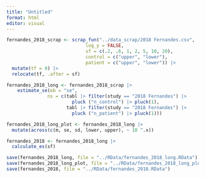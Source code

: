 ```yaml
---
title: "Untitled"
format: html
editor: visual
---
```


```r
fernandes_2018_scrap <- scrap_fun("../data_scrap/2018 Fernandes.csv",
                             log_y = FALSE,
                             sf = c(.2, .6, 1, 2, 5, 10, 20), 
                             control = c("upper", "lower"), 
                             patient = c("upper", "lower")) |> 
  mutate(tf = 0) |> 
  relocate(tf, .after = sf)
```

```r
fernandes_2018_long <- fernandes_2018_scrap |> 
    estimate_se(eb = "se", 
               ns = c(tabl |> filter(study == "2018 Fernandes") |> 
                        pluck ("n_control") |> pluck(1), 
                      tabl |> filter(study == "2018 Fernandes") |> 
                        pluck ("n_patient") |> pluck(1)))
```

```r
fernandes_2018_long_plot <- fernandes_2018_long |> 
  mutate(across(c(m, se, sd, lower, upper), ~ 10 ^.x))
```

```r
fernandes_2018 <- fernandes_2018_long |> 
  calculate_es(sf)
```

```r
save(fernandes_2018_long, file = "../RData/fernandes_2018_long.RData")
save(fernandes_2018_long_plot, file = "../RData/fernandes_2018_long_plot.RData")
save(fernandes_2018, file = "../RData/fernandes_2018.RData")
```
